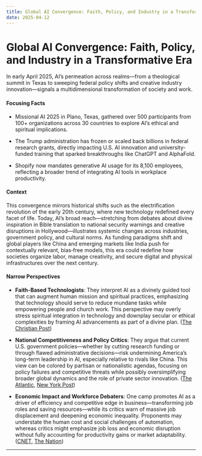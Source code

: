 ```yaml
---
title: Global AI Convergence: Faith, Policy, and Industry in a Transformative Era
date: 2025-04-12
---
```


# Global AI Convergence: Faith, Policy, and Industry in a Transformative Era

In early April 2025, AI’s permeation across realms—from a theological summit in Texas to sweeping federal policy shifts and creative industry innovation—signals a multidimensional transformation of society and work.

#### Focusing Facts

- Missional AI 2025 in Plano, Texas, gathered over 500 participants from 100+ organizations across 30 countries to explore AI’s ethical and spiritual implications.

- The Trump administration has frozen or scaled back billions in federal research grants, directly impacting U.S. AI innovation and university-funded training that sparked breakthroughs like ChatGPT and AlphaFold.

- Shopify now mandates generative AI usage for its 8,100 employees, reflecting a broader trend of integrating AI tools in workplace productivity.

#### Context

This convergence mirrors historical shifts such as the electrification revolution of the early 20th century, where new technology redefined every facet of life. Today, AI’s broad reach—stretching from debates about divine inspiration in Bible translation to national security warnings and creative disruptions in Hollywood—illustrates systemic changes across industries, government policy, and cultural norms. As funding paradigms shift and global players like China and emerging markets like India push for contextually relevant, bias‐free models, this era could redefine how societies organize labor, manage creativity, and secure digital and physical infrastructures over the next century.

#### Narrow Perspectives

- **Faith-Based Technologists**: They interpret AI as a divinely guided tool that can augment human mission and spiritual practices, emphasizing that technology should serve to reduce mundane tasks while empowering people and church work. This perspective may overly stress spiritual integration in technology and downplay secular or ethical complexities by framing AI advancements as part of a divine plan. ([The Christian Post](https://www.christianpost.com/news/can-ai-be-guided-by-holy-spirit-summit-explores-intersection.html))

- **National Competitiveness and Policy Critics**: They argue that current U.S. government policies—whether by cutting research funding or through flawed administrative decisions—risk undermining America’s long-term leadership in AI, especially relative to rivals like China. This view can be colored by partisan or nationalistic agendas, focusing on policy failures and competitive threats while possibly oversimplifying broader global dynamics and the role of private sector innovation. ([The Atlantic](https://www.theatlantic.com/technology/archive/2025/04/trump-jeopardizing-ai-boom/682404/), [New York Post](https://nypost.com/2025/04/11/business/scale-ai-ceo-alexandr-wang-issues-stark-warning-about-china/))

- **Economic Impact and Workforce Debaters**: One camp promotes AI as a driver of efficiency and competitive edge in business—transforming job roles and saving resources—while its critics warn of massive job displacement and deepening economic inequality. Proponents may understate the human cost and social challenges of automation, whereas critics might emphasize job loss and economic disruption without fully accounting for productivity gains or market adaptability. ([CNET](https://www.cnet.com/tech/services-and-software/shopify-workers-are-expected-to-use-gen-ai-at-work-is-your-job-next/), [The Nation](https://www.nation.com.pk/12-Apr-2025/the-dark-side-of-ai))

---
